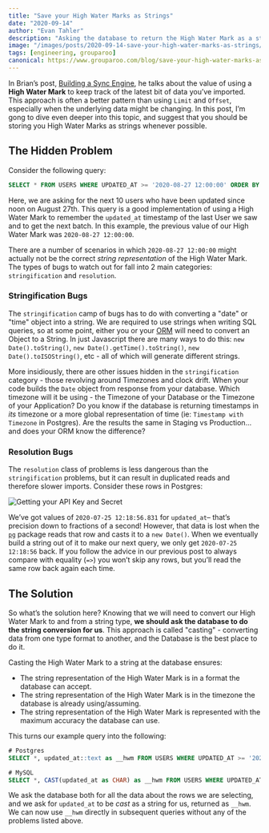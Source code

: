 ```yaml
---
title: "Save your High Water Marks as Strings"
date: "2020-09-14"
author: "Evan Tahler"
description: "Asking the database to return the High Water Mark as a string prevents a number of bugs."
image: "/images/posts/2020-09-14-save-your-high-water-marks-as-strings/database.png"
tags: [engineering, grouparoo]
canonical: https://www.grouparoo.com/blog/save-your-high-water-marks-as-strings
---
```


In Brian’s post, [Building a Sync Engine](/blog/building-a-sync-engine), he talks about the value of using a **High Water Mark** to keep track of the latest bit of data you’ve imported. This approach is often a better pattern than using `Limit` and `Offset`, especially when the underlying data might be changing. In this post, I’m gong to dive even deeper into this topic, and suggest that you should be storing you High Water Marks as strings whenever possible.

## The Hidden Problem

Consider the following query:

```sql
SELECT * FROM USERS WHERE UPDATED_AT >= '2020-08-27 12:00:00' ORDER BY updated_at ASC LIMIT 10
```

Here, we are asking for the next 10 users who have been updated since noon on August 27th. This query is a good implementation of using a High Water Mark to remember the `updated_at` timestamp of the last User we saw and to get the next batch. In this example, the previous value of our High Water Mark was `2020-08-27 12:00:00`.

There are a number of scenarios in which `2020-08-27 12:00:00` might actually not be the correct _string representation_ of the High Water Mark. The types of bugs to watch out for fall into 2 main categories: `stringification` and `resolution`.

### Stringification Bugs

The `stringification` camp of bugs has to do with converting a "date" or "time" object into a string. We are required to use strings when writing SQL queries, so at some point, either you or your [ORM](https://en.wikipedia.org/wiki/Object-relational_mapping) will need to convert an Object to a String. In just Javascript there are many ways to do this: `new Date().toString()`, `new Date().getTime().toString()`, `new Date().toISOString()`, etc - all of which will generate different strings.

More insidiously, there are other issues hidden in the `stringification` category - those revolving around Timezones and clock drift. When your code builds the `Date` object from response from your database. Which timezone will it be using - the Timezone of your Database or the Timezone of your Application? Do you know if the database is returning timestamps in _its_ timezone or a more global representation of time (ie: `Timestamp with Timezone` in Postgres). Are the results the same in Staging vs Production... and does your ORM know the difference?

### Resolution Bugs

The `resolution` class of problems is less dangerous than the `stringification` problems, but it can result in duplicated reads and therefore slower imports. Consider these rows in Postgres:

<Image
  alt="Getting your API Key and Secret"
  src="/images/posts/2020-09-14-save-your-high-water-marks-as-strings/database.png"
  width={1000}
  height={83}
/>

We’ve got values of `2020-07-25 12:18:56.831` for `updated_at`– that’s precision down to fractions of a second! However, that data is lost when the [ `pg`](https://node-postgres.com/) package reads that row and casts it to a `new Date()`. When we eventually build a string out of it to make our next query, we only get `2020-07-25 12:18:56` back. If you follow the advice in our previous post to always compare with equality (`=>`) you won’t skip any rows, but you’ll read the same row back again each time.

## The Solution

So what’s the solution here? Knowing that we will need to convert our High Water Mark to and from a string type, **we should ask the database to do the string conversion for us**. This approach is called "casting" - converting data from one type format to another, and the Database is the best place to do it.

Casting the High Water Mark to a string at the database ensures:

- The string representation of the High Water Mark is in a format the database can accept.
- The string representation of the High Water Mark is in the timezone the database is already using/assuming.
- The string representation of the High Water Mark is represented with the maximum accuracy the database can use.

This turns our example query into the following:

```sql
# Postgres
SELECT *, updated_at::text as __hwm FROM USERS WHERE UPDATED_AT >= '2020-08-27 12:00:00' ORDER BY updated_at ASC LIMIT 10

# MySQL
SELECT *, CAST(updated_at as CHAR) as __hwm FROM USERS WHERE UPDATED_AT >= '2020-08-27 12:00:00' ORDER BY updated_at ASC LIMIT 10
```

We ask the database both for all the data about the rows we are selecting, and we ask for `updated_at` to be _cast_ as a string for us, returned as `__hwm`. We can now use `__hwm` directly in subsequent queries without any of the problems listed above.
